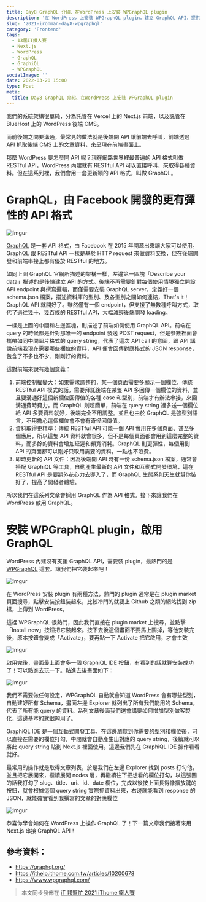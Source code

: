 ```yaml
---
title: Day8 GraphQL 介紹、在WordPress 上安裝 WPGraphQL plugin
description: '在 WordPress 上安裝 WPGraphQL plugin，建立 GraphQL API，提供 Next.js 前端抓取文章資料'
slug: '2021-ironman-day8-wpgraphql'
category: 'Frontend'
tags:
  - 13屆IT鐵人賽
  - Next.js
  - WordPress
  - GraphQL
  - GraphiQL
  - WPGraphQL
socialImage: ''
date: 2022-03-20 15:00
type: Post
meta:
  title: Day8 GraphQL 介紹、在WordPress 上安裝 WPGraphQL plugin
---
```


我們的系統架構很單純，分為託管在 Vercel 上的 Next.js 前端，以及託管在 BlueHost 上的 WordPress 後端 CMS。

而前後端之間要溝通，最常見的做法就是後端開 API 讓前端去呼叫，前端透過 API 抓取後端 CMS 上的文章資料，來呈現在前端畫面上。

那麼 WordPress 要怎麼開 API 呢？現在網路世界裡最普遍的 API 格式叫做 RESTful API，WordPress 內建就有 RESTful API 可以直接呼叫，來取得各種資料。但在這系列裡，我們會用一套更新穎的 API 格式，叫做 GraphQL。

# GraphQL，由 Facebook 開發的更有彈性的 API 格式

![Imgur](https://i.imgur.com/y5DPhvc.png)

[GraphQL](https://graphql.org/) 是一套 API 格式，由 Facebook 在 2015 年開源出來讓大家可以使用。GraphQL 跟 RESTful API 一樣是基於 HTTP request 來做資料交換，但在後端開發和前端串接上都有優於 RESTful 的地方。

如同上圖 GraphQL 官網所描述的架構一樣，左邊第一區塊「Describe your data」描述的是後端建立 API 的方式。後端不再需要針對每個使用情境獨立開設 API endpoint 與撰寫邏輯，而僅需要安裝 GraphQL server，定義好一個 schema.json 檔案，描述資料庫的型別、及各型別之間如何連結，That's it！GraphQL API 就開好了。雖然僅有一個 endpoint，但支援了無數種呼叫方式，取代了過往幾十、幾百條的 RESTful API，大幅減輕後端開發 loading。

一樣是上圖的中間和左邊區塊，則描述了前端如何使用 GraphQL API。前端在 query 的時候都是針對那唯一的 endpoint 發送 POST request，但是參數裡面會攜帶如同中間圖片格式的 query string，代表了這次 API call 的意圖，跟 API 講說前端我現在需要哪些欄位的資料，API 便會回傳對應格式的 JSON response，包含了不多也不少、剛剛好的資料。

這對前端來說有幾個意義：

1. 前端控制權變大：如果需求調整的，某一個頁面需要多顯示一個欄位，傳統 RESTful API 模式的話，需要拜託後端在某隻 API 多回傳一個欄位的資料，並且要溝通好這個新欄位回傳值的各種 case 和型別，前端才有辦法串接，來回溝通費時費力。而 GraphQL 則超簡單，前端在 query string 裡多送一個欄位給 API 多要資料就好，後端完全不用調整。並且也由於 GraphQL 是強型別語言，不用擔心這個欄位會不會有奇怪回傳值。
2. 資料取得更精準：傳統 RESTful API 可能一個 API 會用在多個頁面、甚至多個應用，所以這隻 API 資料就會很多，但不是每個頁面都會用到這麼完整的資料，而多餘的資料會增加延遲和頻寬消耗。GraphQL 則更彈性，每個用到 API 的頁面都可以剛好只取用需要的資料，一點也不浪費。
3. 即時更新的 API 文件：因為後端開 API 時有一份 schema.json 檔案，通常會搭配 GraphiQL 等工具，自動產生最新的 API 文件和互動式開發環境，這在 RESTful API 是要額外花心力去導入了，而 GraphQL 生態系則天生就幫你裝好了，提高了開發者體驗。

所以我們在這系列文章會採用 GraphQL 作為 API 格式。接下來讓我們在 WordPress 啟用 GraphQL。

# 安裝 WPGraphQL plugin，啟用 GraphQL

WordPress 內建沒有支援 GraphQL API，需要裝 plugin，最熱門的是 [WPGraphQL](https://www.wpgraphql.com/) 這套。讓我們把它裝起來吧！

![Imgur](https://i.imgur.com/w9XidAz.png)

在 WordPress 安裝 plugin 有兩種方法，熱門的 plugin 通常是在 plugin market 頁面搜尋，點擊安裝按鈕裝起來，比較冷門的就要上 Github 之類的網站找到 zip 檔，上傳到 WordPress。

這裡 WPGraphQL 很熱門，因此我們直接在 plugin market 上搜尋，並點擊「Install now」按鈕把它裝起來。按下去後這個畫面不要馬上關掉，等他安裝完後，原本按鈕會變成「Activate」，要再點一下 Activate 把它啟用，才會生效

![Imgur](https://i.imgur.com/zMzcRAC.png)

啟用完後，畫面最上面會多一個 GraphiQL IDE 按鈕，有看到的話就算安裝成功了！可以點進去玩一下。點進去後畫面如下：

![Imgur](https://i.imgur.com/7cW1Ub4.png)

我們不需要做任何設定，WPGraphQL 自動就會知道 WordPress 會有哪些型別，自動建好所有 Schema，畫面左邊 Explorer 就列出了所有我們能用的 Schema，代表了所有能 query 的資料。系列文章後面我們還會講要如何增加型別做客製化，這邊基本的就很夠用了。

GraphiQL IDE 是一個互動式開發工具，在這邊瀏覽到你需要的型別和欄位後，可以直接在需要的欄位打勾，中間就會自動產生出對應的 query string，後續就可以將此 query string 貼到 Next.js 裡面使用。這邊我們先在 GraphiQL IDE 操作看看就好。

最常用的操作就是取得文章列表，於是我們在左邊 Explorer 找到 posts 打勾他，並且把它展開來，繼續展開 nodes 層，再繼續往下把想看的欄位打勾，以這張圖的話我打勾了 slug、title、uri、id、date 欄位，完成以後按上面長得像播放鍵的按鈕，就會根據這個 query string 實際抓資料出來，右邊就能看到 response 的 JSON，就能確實看到我撰寫的文章的對應欄位

![Imgur](https://i.imgur.com/iq6AhZF.png)

恭喜你學會如何在 WordPress 上操作 GraphQL 了！下一篇文章我們接著來用 Next.js 串接 GraphQL API！

## 參考資料：

- https://graphql.org/
- https://ithelp.ithome.com.tw/articles/10200678
- https://www.wpgraphql.com/

> 本文同步發佈在 [iT 邦幫忙 2021 iThome 鐵人賽](https://ithelp.ithome.com.tw/articles/10269849)
